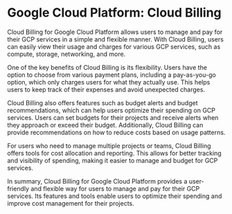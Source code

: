 

# Google Cloud Platform: Cloud Billing

Cloud Billing for Google Cloud Platform allows users to manage and pay for their GCP services in a simple and flexible manner. With Cloud Billing, users can easily view their usage and charges for various GCP services, such as compute, storage, networking, and more.

One of the key benefits of Cloud Billing is its flexibility. Users have the option to choose from various payment plans, including a pay-as-you-go option, which only charges users for what they actually use. This helps users to keep track of their expenses and avoid unexpected charges.

Cloud Billing also offers features such as budget alerts and budget recommendations, which can help users optimize their spending on GCP services. Users can set budgets for their projects and receive alerts when they approach or exceed their budget. Additionally, Cloud Billing can provide recommendations on how to reduce costs based on usage patterns.

For users who need to manage multiple projects or teams, Cloud Billing offers tools for cost allocation and reporting. This allows for better tracking and visibility of spending, making it easier to manage and budget for GCP services.

In summary, Cloud Billing for Google Cloud Platform provides a user-friendly and flexible way for users to manage and pay for their GCP services. Its features and tools enable users to optimize their spending and improve cost management for their projects. 